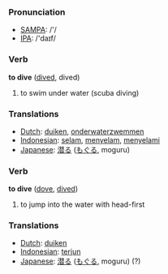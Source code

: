 === Pronunciation ===
*[[w:SAMPA|SAMPA]]: /'/
*[[w:IPA|IPA]]: /'daɪf/

=== Verb ===

'''to dive''' ([[dived]], dived)

# to swim under water (scuba diving)

=== Translations ===
*[[Dutch]]: [[duiken]], [[onderwaterzwemmen]]
*[[Indonesian]]: [[selam]], [[selam|menyelam]], [[selam|menyelami]]
*[[Japanese]]: [[潜る]] ([[もぐる]], moguru)

=== Verb ===

'''to dive''' ([[dove]], [[dived]])

# to jump into the water with head-first

=== Translations ===
*[[Dutch]]: [[duiken]]
*[[Indonesian]]: [[terjun]]
*[[Japanese]]: [[潜る]] ([[もぐる]], moguru) (?)